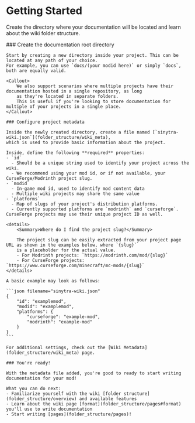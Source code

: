 
# Getting Started

Create the directory where your documentation will be located and learn about the wiki folder structure.

<Steps>
    ### Create the documentation root directory

    Start by creating a new directory inside your project. This can be located at any path of your choice.
    For example, you can use `docs/(your modid here)` or simply `docs`, both are equally valid.

    <Callout>
        We also support scenarios where multiple projects have their documentation hosted in a single repository, as long
        as they're located in separate folders.
        This is useful if you're looking to store documentation for multiple of your projects in a single place.
    </Callout>

    ### Configure project metadata

    Inside the newly created directory, create a file named [`sinytra-wiki.json`](folder_structure/wiki_meta),
    which is used to provide basic information about the project.

    Inside, define the following **required** properties:
    - `id`
      - Should be a unique string used to identify your project across the wiki.
      - We recommend using your mod id, or if not available, your CurseForge/Modrinth project slug.
    - `modid`
      - In-game mod id, used to identify mod content data
      - Multiple wiki projects may share the same value
    - `platforms`
      - Map of slugs of your project's distribution platforms.
      - Currently supported platforms are `modrinth` and `curseforge`. CurseForge projects may use their unique project ID as well.

    <details>
        <Summary>Where do I find the project slug?</Summary>

        The project slug can be easily extracted from your project page URL as shown in the examples below, where `{slug}`
        is a placeholder for the actual value.
        - For Modrinth projects: `https://modrinth.com/mod/{slug}`
        - For CurseForge projects: `https://www.curseforge.com/minecraft/mc-mods/{slug}`
    </details>

    A basic example may look as follows:

    ```json filename="sinytra-wiki.json"
    {
        "id": "examplemod",
        "modid": "examplemod",
        "platforms": {
            "curseforge": "example-mod",
            "modrinth": "example-mod"
        }
    }
    ```

    For additional settings, check out the [Wiki Metadata](folder_structure/wiki_meta) page.

    ### You're ready!

    With the metadata file added, you're good to ready to start writing documentation for your mod!

    What you can do next:
    - Familiarize yourself with the wiki [folder structure](folder_structure/overview) and available features
    - Learn about the wiki page [format](folder_structure/pages#format) you'll use to write documentation
    - Start writing [pages](folder_structure/pages)!
</Steps>
